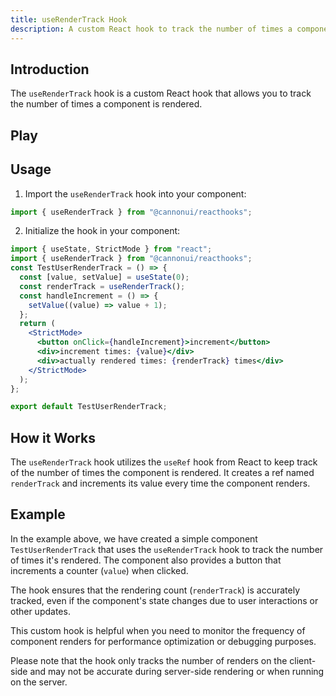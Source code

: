 ```yaml
---
title: useRenderTrack Hook
description: A custom React hook to track the number of times a component is rendered.
---
```



## Introduction

The `useRenderTrack` hook is a custom React hook that allows you to track the number of times a component is rendered.

## Play

<div style="margin-top: 3%;">
  <TestUserRenderTrack client:only />
</div>

## Usage

1. Import the `useRenderTrack` hook into your component:

```jsx
import { useRenderTrack } from "@cannonui/reacthooks";
```

2. Initialize the hook in your component:

```jsx
import { useState, StrictMode } from "react";
import { useRenderTrack } from "@cannonui/reacthooks";
const TestUserRenderTrack = () => {
  const [value, setValue] = useState(0);
  const renderTrack = useRenderTrack();
  const handleIncrement = () => {
    setValue((value) => value + 1);
  };
  return (
    <StrictMode>
      <button onClick={handleIncrement}>increment</button>
      <div>increment times: {value}</div>
      <div>actually rendered times: {renderTrack} times</div>
    </StrictMode>
  );
};

export default TestUserRenderTrack;
```

## How it Works

The `useRenderTrack` hook utilizes the `useRef` hook from React to keep track of the number of times the component is rendered. It creates a ref named `renderTrack` and increments its value every time the component renders.

## Example

In the example above, we have created a simple component `TestUserRenderTrack` that uses the `useRenderTrack` hook to track the number of times it's rendered. The component also provides a button that increments a counter (`value`) when clicked.

The hook ensures that the rendering count (`renderTrack`) is accurately tracked, even if the component's state changes due to user interactions or other updates.

This custom hook is helpful when you need to monitor the frequency of component renders for performance optimization or debugging purposes.

Please note that the hook only tracks the number of renders on the client-side and may not be accurate during server-side rendering or when running on the server.
